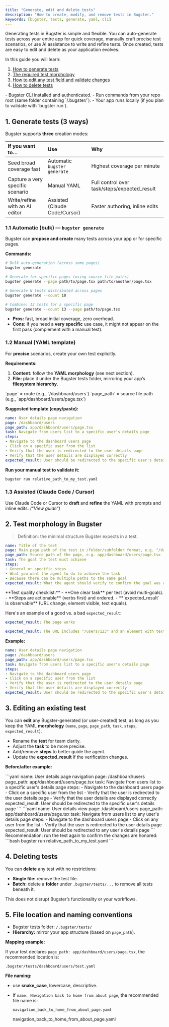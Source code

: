 ```yaml
---
title: "Generate, edit and delete tests"
description: "How to create, modify, and remove tests in Bugster."
keywords: [bugster, tests, generate, yaml, cli]
---
```


Generating tests in Bugster is simple and flexible. You can auto-generate tests across your entire app for quick coverage, manually craft precise test scenarios, or use AI assistance to write and refine tests. Once created, tests are easy to edit and delete as your application evolves.

In this guide you will learn: 

1. [How to generate tests](#1-generate-tests-3-ways)
2. [The required test morphology](#2-test-morphology-in-bugster)
3. [How to edit any test field and validate changes](#3-editing-an-existing-test)
4. [How to delete tests](#4-deleting-tests)

<Card title="Prerequisites">
- Bugster CLI installed and authenticated.
- Run commands from your repo root (same folder containing `/.bugster/`).
- Your app runs locally (if you plan to validate with `bugster run`).
</Card>

## 1. Generate tests (3 ways)

Bugster supports **three** creation modes:

| If you want to… | Use | Why |
| :--- | :--- | :--- |
| Seed broad coverage fast | Automatic `bugster generate` | Highest coverage per minute |
| Capture a very specific scenario | Manual YAML | Full control over task/steps/expected_result |
| Write/refine with an AI editor | Assisted (Claude Code/Cursor) | Faster authoring, inline edits |

### 1.1 Automatic (bulk) — `bugster generate`

Bugster can **propose and create** many tests across your app or for specific pages.

**Commands:**
```bash
# Bulk auto-generation (across some pages)
bugster generate

# Generate for specific pages (using source file paths)
bugster generate --page path/to/page.tsx path/to/another/page.tsx

# Generate N tests distributed across pages
bugster generate --count 10

# Combine: 13 tests for a specific page
bugster generate --count 13 --page path/to/page.tsx
```

- **Pros:** fast, broad initial coverage, zero overhead.
- **Cons:** if you need a **very specific** use case, it might not appear on the first pass (complement with a manual test).

### 1.2 Manual (YAML template)

For **precise** scenarios, create your own test explicitly.

**Requirements:**

1.  **Content:** follow the **YAML morphology** (see next section).
2.  **File:** place it under the Bugster tests folder, mirroring your app’s **filesystem hierarchy**.

<Info>
`page` = route (e.g., `/dashboard/users`)  
`page_path` = source file path (e.g., `app/dashboard/users/page.tsx`)
</Info>

**Suggested template (copy/paste):**
```yaml
name: User details page navigation
page: /dashboard/users
page_path: app/dashboard/users/page.tsx
task: Navigate from users list to a specific user's details page
steps:
- Navigate to the dashboard users page
- Click on a specific user from the list
- Verify that the user is redirected to the user details page
- Verify that the user details are displayed correctly
expected_result: User should be redirected to the specific user's details page
```

**Run your manual test to validate it:**
```bash
bugster run relative_path_to_my_test.yaml
```

### 1.3 Assisted (Claude Code / Cursor)

Use Claude Code or Cursor to **draft** and **refine** the YAML with prompts and inline edits. *("View guide")*

## 2. Test morphology in Bugster

> Definition: the minimal structure Bugster expects in a test.

```yaml
name: Title of the test
page: Main page path of the test in /folder/subfolder format, e.g. "/dashboard/users"
page_path: Source path of the page, e.g. app/dashboard/users/page.tsx
task: The goal the test must achieve
steps:
- General or specific steps
- What you want the agent to do to achieve the task
- Because there can be multiple paths to the same goal
expected_result: What the agent should verify to confirm the goal was achieved
```

<Check>
**Test quality checklist:**
- **One clear task** per test (avoid multi-goals).
- **Steps are actionable** (verbs first) and ordered.
- **`expected_result` is observable** (URL change, element visible, text equals).
</Check>

Here's an example of a good vs. a bad `expected_result`:
<CodeGroup>
```yaml ❌ Vague
expected_result: The page works
```
```yaml ✅ Observable
expected_result: The URL includes "/users/123" and an element with text "User details" is visible
```
</CodeGroup>

**Example:**
```yaml
name: User details page navigation
page: /dashboard/users
page_path: app/dashboard/users/page.tsx
task: Navigate from users list to a specific user's details page
steps:
- Navigate to the dashboard users page
- Click on a specific user from the list
- Verify that the user is redirected to the user details page
- Verify that the user details are displayed correctly
expected_result: User should be redirected to the specific user's details page
```

## 3. Editing an existing test

You can **edit** any Bugster-generated (or user-created) test, as long as you keep the YAML **morphology** (`name`, `page`, `page_path`, `task`, `steps`, `expected_result`).

- Rename the **test** for team clarity.
- Adjust the **task** to be more precise.
- Add/remove **steps** to better guide the agent.
- Update the **expected_result** if the verification changes.

**Before/after example:**

<Tabs>
<Tab title="Old">
```yaml
name: User details page navigation
page: /dashboard/users
page_path: app/dashboard/users/page.tsx
task: Navigate from users list to a specific user's details page
steps:
- Navigate to the dashboard users page
- Click on a specific user from the list
- Verify that the user is redirected to the user details page
- Verify that the user details are displayed correctly
expected_result: User should be redirected to the specific user's details page
```
</Tab>
<Tab title="New">
```yaml
name: User details view
page: /dashboard/users
page_path: app/dashboard/users/page.tsx
task: Navigate from users list to any user's details page
steps:
- Navigate to the dashboard users page
- Click on any user from the list
- Verify that the user is redirected to the user details page
expected_result: User should be redirected to any user's details page
```
</Tab>
</Tabs>

<Tip>
Recommendation: run the test again to confirm the changes are honored:
```bash
bugster run relative_path_to_my_test.yaml
```
</Tip>

## 4. Deleting tests

You can **delete** any test with no restrictions:

- **Single file:** remove the test file.
- **Batch:** delete a **folder** under `.bugster/tests/...` to remove all tests beneath it.

<Info>
This does not disrupt Bugster’s functionality or your workflows.
</Info>

## 5. File location and naming conventions

- Bugster tests folder: `/.bugster/tests/`
- **Hierarchy:** mirror your app structure (based on `page_path`).

**Mapping example:**

If your test declares `page_path: app/dashboard/users/page.tsx`, the recommended location is:

```
.bugster/tests/dashboard/users/test.yaml
```

**File naming:**

- use **snake_case**, lowercase, descriptive.
- If `name: Navigation back to home from about page`, the recommended file name is:
    
    ```
    navigation_back_to_home_from_about_page.yaml
    ```
    navigation_back_to_home_from_about_page.yaml
    ```